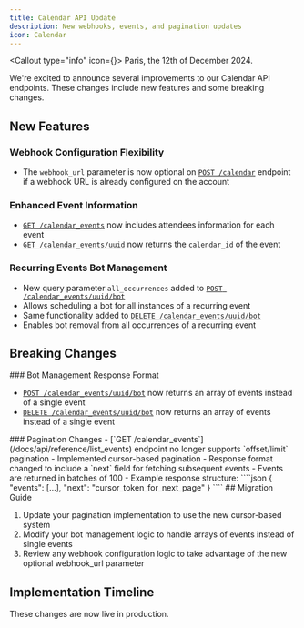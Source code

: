 ```yaml
---
title: Calendar API Update
description: New webhooks, events, and pagination updates
icon: Calendar
---
```



<Callout type="info" icon={<Info className="h-5 w-5" />}>
  Paris, the 12th of December 2024.
</Callout>

We're excited to announce several improvements to our Calendar API endpoints. These changes include new features and some breaking changes.

## New Features

### Webhook Configuration Flexibility

- The `webhook_url` parameter is now optional on [`POST /calendar`](/docs/api/reference/create_calendar) endpoint if a webhook URL is already configured on the account

### Enhanced Event Information

- [`GET /calendar_events`](/docs/api/reference/list_events) now includes attendees information for each event
- [`GET /calendar_events/uuid`](/docs/api/reference/get_event) now returns the `calendar_id` of the event

### Recurring Events Bot Management

- New query parameter `all_occurrences` added to [`POST /calendar_events/uuid/bot`](/docs/api/reference/schedule_record_event)
- Allows scheduling a bot for all instances of a recurring event
- Same functionality added to [`DELETE /calendar_events/uuid/bot`](/docs/api/reference/unschedule_record_event)
- Enables bot removal from all occurrences of a recurring event

## Breaking Changes

<Callout type="warn">
### Bot Management Response Format

- [`POST /calendar_events/uuid/bot`](/docs/api/reference/schedule_record_event) now returns an array of events instead of a single event
- [`DELETE /calendar_events/uuid/bot`](/docs/api/reference/unschedule_record_event) now returns an array of events instead of a single event

</Callout>

<Callout type="warn">
### Pagination Changes
- [`GET /calendar_events`](/docs/api/reference/list_events) endpoint no longer supports `offset/limit` pagination
- Implemented cursor-based pagination
- Response format changed to include a `next` field for fetching subsequent events
- Events are returned in batches of 100
- Example response structure:
  ````json
  {
    "events": [...],
    "next": "cursor_token_for_next_page"
  }
  ````
</Callout>
## Migration Guide

1. Update your pagination implementation to use the new cursor-based system
2. Modify your bot management logic to handle arrays of events instead of single events
3. Review any webhook configuration logic to take advantage of the new optional webhook_url parameter

## Implementation Timeline

These changes are now live in production.
